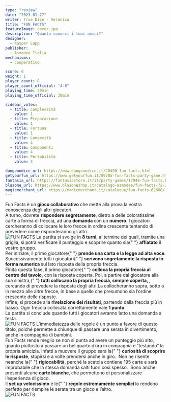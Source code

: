 ```yaml
---
type: "review"
date: "2023-01-27"
writer: True Dice - Veronica
title: "FUN FACTS"
featureImage: cover.jpg
description: "Quanto conosci i tuoi amici?"
designer:
  - Kasper Lapp
publisher:
  - Asmodee Italia
mechanisms:
  - Cooperativo

score: 6
weight: 1
player_count: 8
player_count_official: "4-8"
playing_time: 20min
playing_time_official: 30min

sidebar_votes:
  - title: Complessità
    value: 1
  - title: Preparazione
    value: 1
  - title: Fortuna
    value: 1
  - title: Longevità
    value: 4
  - title: Componenti
    value: 4
  - title: Portabilità
    value: 4

dungeondice_url: https://www.dungeondice.it/28490-fun-facts.html
getyourfun_url: https://www.getyourfun.it/09705-fun-facts-party-game.html
fantasia_url: https://fantasiastore.it/it/party-games/17948-fun-facts.html
blasone_url: https://www.blasoneshop.it/catalogo-asmodee/fun-facts-72-2493
magicmerchant_url: https://magicmerchant.it/catalogue/fun-facts-62688/
---
```


<Setting>
  Fun Facts è un <strong>gioco collaborativo</strong> che mette alla prova la
  vostra conoscenza degli altri giocatori.&nbsp;
  <br />A turno, dovrete <strong>rispondere segretamente</strong>, dietro a
  delle coloratissime carte a forma di freccia, ad una <strong>domanda </strong>
  con un <strong>numero</strong>. I giocatori cercheranno di collocare le loro
  frecce in ordine crescente tentando di prevedere come risponderanno gli
  altri.&nbsp;&nbsp;&nbsp;
  <br />
</Setting>

<img src="./game1.jpg" alt="FUN FACTS" />

<Rules>
  La partita si svolge in <strong>8 turni</strong>, al termine dei quali,
  tramite una griglia, si potrà verificare il punteggio e scoprire quanto sia{" "}
  <strong>affiatato</strong> il vostro gruppo.&nbsp;
  <br />
  Per iniziare, il primo giocatore{" "}
  <strong>prende una carta e la legge ad alta voce</strong>. Successivamente
  tutti i giocatori{" "}
  <strong>scrivono segretamente la risposta in forma numerica </strong>sul lato
  risposta della propria freccia.
  <br />
  Finita questa fase, il primo giocatore{" "}
  <strong>colloca la propria freccia al centro del tavolo</strong>, con la
  risposta coperta. Poi, a partire dal giocatore alla sua sinistra,{" "}
  <strong>tutti collocano la propria freccia, sempre coperta, </strong>,
  cercando di prevedere la risposta degli altri.La collocheranno sopra, sotto o
  in mezzo alle altre frecce, in base a quello che presumono sia l’ordine
  crescente delle risposte. <br />
  Infine, si procede alla <strong>rivelazione dei risultati</strong>, partendo dalla
  freccia più in basso. Ogni freccia collocata correttamente vale <strong>
    1 punto
  </strong>.<br />
  La partita si conclude quando tutti i giocatori avranno letto una domanda a
  testa. <br />
</Rules>

<img src="./game2.jpg" alt="FUN FACTS" />

<Feedback>
  L’immediatezza delle regole è un punto a favore di questo titolo, poiché
  permette a chiunque di passare una serata in divertimento, anche in compagnia
  di bambini.&nbsp;
  <br />
  Fun Facts rende meglio se non si punta ad avere un punteggio più alto, quanto
  piuttosto a passare un bel quarto d’ora in compagnia e “testando” la propria
  amicizia. Infatti a muovere il gruppo sarà la{" "}
  <strong>curiosità di scoprire le risposte</strong>, stupirsi e a volte
  prendersi anche in giro.&nbsp; Non ne risente neanche la{" "}
  <strong>rigiocabilità</strong>, perché la scatola contiene 195 carte e sarà
  improbabile che la stessa domanda salti fuori così spesso.&nbsp; Sono anche
  presenti alcune <strong>carte bianche</strong>, che permettono di
  personalizzare l’esperienza di gioco.&nbsp;
  <br />
  Il <strong>set up velocissimo</strong> e le{" "}
  <strong>regole estremamente semplici </strong>lo rendono perfetto per riempire
  le serate tra un gioco e l’altro.&nbsp;&nbsp;
  <br />
</Feedback>

<img src="./game3.jpg" alt="FUN FACTS" />
